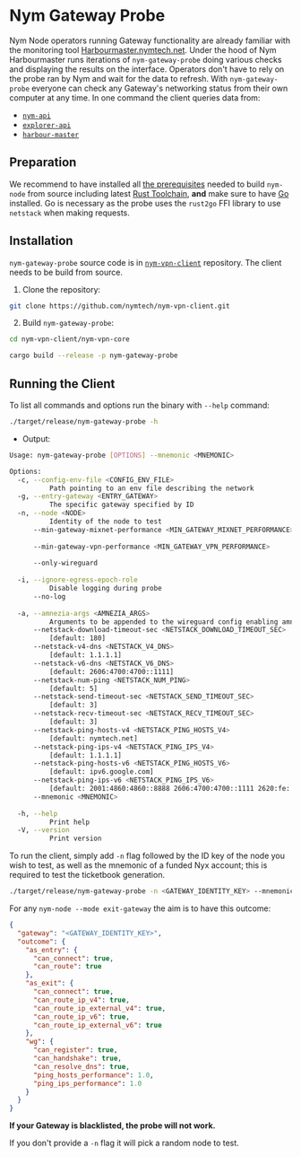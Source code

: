 # Nym Gateway Probe

Nym Node operators running Gateway functionality are already familiar with the monitoring tool [Harbourmaster.nymtech.net](https://harbourmaster.nymtech.net). Under the hood of Nym Harbourmaster runs iterations of `nym-gateway-probe` doing various checks and displaying the results on the interface. Operators don't have to rely on the probe ran by Nym and wait for the data to refresh. With `nym-gateway-probe` everyone can check any Gateway's networking status from their own computer at any time. In one command the client queries data from:

- [`nym-api`](https://validator.nymtech.net/api/v1/gateways)
- [`explorer-api`](https://mainnet-node-status-api.nymtech.cc/swagger/#/Gateways)
- [`harbour-master`](https://harbourmaster.nymtech.net/)


## Preparation

We recommend to have installed all [the prerequisites](../binaries/building-nym.md#prerequisites) needed to build `nym-node` from source including latest [Rust Toolchain](https://www.rust-lang.org/tools/install), **and** make sure to have [Go](https://go.dev/doc/install) installed. Go is necessary as the probe uses the `rust2go` FFI library to use `netstack` when making requests. 

## Installation

`nym-gateway-probe` source code is in [`nym-vpn-client`](https://github.com/nymtech/nym-vpn-client) repository. The client needs to be build from source.

1. Clone the repository:

```sh
git clone https://github.com/nymtech/nym-vpn-client.git
```

2. Build `nym-gateway-probe`:

```sh
cd nym-vpn-client/nym-vpn-core

cargo build --release -p nym-gateway-probe
```

## Running the Client

To list all commands and options run the binary with `--help` command:

```sh
./target/release/nym-gateway-probe -h                                              
```

- Output:

```sh
Usage: nym-gateway-probe [OPTIONS] --mnemonic <MNEMONIC>

Options:
  -c, --config-env-file <CONFIG_ENV_FILE>
          Path pointing to an env file describing the network
  -g, --entry-gateway <ENTRY_GATEWAY>
          The specific gateway specified by ID
  -n, --node <NODE>
          Identity of the node to test
      --min-gateway-mixnet-performance <MIN_GATEWAY_MIXNET_PERFORMANCE>
          
      --min-gateway-vpn-performance <MIN_GATEWAY_VPN_PERFORMANCE>
          
      --only-wireguard
          
  -i, --ignore-egress-epoch-role
          Disable logging during probe
      --no-log
          
  -a, --amnezia-args <AMNEZIA_ARGS>
          Arguments to be appended to the wireguard config enabling amnezia-wg configuration
      --netstack-download-timeout-sec <NETSTACK_DOWNLOAD_TIMEOUT_SEC>
          [default: 180]
      --netstack-v4-dns <NETSTACK_V4_DNS>
          [default: 1.1.1.1]
      --netstack-v6-dns <NETSTACK_V6_DNS>
          [default: 2606:4700:4700::1111]
      --netstack-num-ping <NETSTACK_NUM_PING>
          [default: 5]
      --netstack-send-timeout-sec <NETSTACK_SEND_TIMEOUT_SEC>
          [default: 3]
      --netstack-recv-timeout-sec <NETSTACK_RECV_TIMEOUT_SEC>
          [default: 3]
      --netstack-ping-hosts-v4 <NETSTACK_PING_HOSTS_V4>
          [default: nymtech.net]
      --netstack-ping-ips-v4 <NETSTACK_PING_IPS_V4>
          [default: 1.1.1.1]
      --netstack-ping-hosts-v6 <NETSTACK_PING_HOSTS_V6>
          [default: ipv6.google.com]
      --netstack-ping-ips-v6 <NETSTACK_PING_IPS_V6>
          [default: 2001:4860:4860::8888 2606:4700:4700::1111 2620:fe::fe]
      --mnemonic <MNEMONIC>
          
  -h, --help
          Print help
  -V, --version
          Print version
```

To run the client, simply add `-n` flag followed by the ID key of the node you wish to test, as well as the mnemonic of a funded Nyx account; this is required to test the ticketbook generation. 

```sh
./target/release/nym-gateway-probe -n <GATEWAY_IDENTITY_KEY> --mnemonic <MNEMONIC> 
```

For any `nym-node --mode exit-gateway` the aim is to have this outcome:

```json
{
  "gateway": "<GATEWAY_IDENTITY_KEY>",
  "outcome": {
    "as_entry": {
      "can_connect": true,
      "can_route": true
    },
    "as_exit": {
      "can_connect": true,
      "can_route_ip_v4": true,
      "can_route_ip_external_v4": true,
      "can_route_ip_v6": true,
      "can_route_ip_external_v6": true
    },
    "wg": {
      "can_register": true,
      "can_handshake": true,
      "can_resolve_dns": true,
      "ping_hosts_performance": 1.0,
      "ping_ips_performance": 1.0
    }
  }
}
```

**If your Gateway is blacklisted, the probe will not work.**

If you don't provide a `-n` flag it will pick a random node to test.
